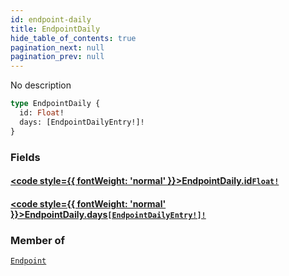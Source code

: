 ```yaml
---
id: endpoint-daily
title: EndpointDaily
hide_table_of_contents: true
pagination_next: null
pagination_prev: null
---
```








No description

```graphql
type EndpointDaily {
  id: Float!
  days: [EndpointDailyEntry!]!
}
```


### Fields

#### [<code style={{ fontWeight: 'normal' }}>EndpointDaily.<b>id</b></code>](#)<Bullet />[`Float!`](/graphql/scalars/float) <Badge class="secondary" text="non-null"/> <Badge class="secondary" text="scalar"/>
> 
> 

#### [<code style={{ fontWeight: 'normal' }}>EndpointDaily.<b>days</b></code>](#)<Bullet />[`[EndpointDailyEntry!]!`](/graphql/objects/endpoint-daily-entry) <Badge class="secondary" text="non-null"/> <Badge class="secondary" text="object"/>
> 
> 



### Member of

[`Endpoint`](/graphql/objects/endpoint)  <Badge className="secondary" text="object"/>



